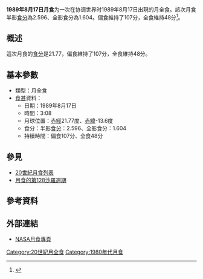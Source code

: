 {{vfd|沒有足夠的可靠資料來源能夠讓這個條目符合[[Wikipedia:關注度|Wikipedia:關注度]]中的標準|date=2022/06/02}}
{{Notability|time=2022-05-03T09:54:26+00:00}}
{{Infobox lunar eclipse
| date        = 1989年8月17日
| time        = 3:08
| nature     = 月全食
| saros       = 128
| gamma           = -0.149
| magnitude      = 半影食分：2.596<br/>全影食分：1.604
| par_duration   = 107分
| tot_duration    = 48分
| chart               = Lunar eclipse chart close-1989Aug17.png
}}
'''1989年8月17日月食'''为一次在协调世界时1989年8月17日出現的月全食。該次月食半影[[食分|食分]]為2.596、全影食分為1.604。偏食維持了107分，全食維持48分<ref name="nasa_catalog_list">{{cite web|url=http://eclipse.gsfc.nasa.gov/LEcat/LE1901-2000.html|title=Lunar Eclipses: 1901 to 2000|language=en|publisher=[[NASA|NASA]]|archiveurl=https://web.archive.org/web/20080331031357/http://eclipse.gsfc.nasa.gov/LEcat/LE1901-2000.html|archivedate=2008-03-31|deadurl=yes|accessdate=2016-09-10}}</ref>。

== 概述 ==
這次月食的[[食分|食分]]是21.77，偏食維持了107分，全食維持48分。

== 基本參數 ==
{{NoteUTC}}
* 類型：月全食
*[[食甚|食甚]]資料：
** 日期：1989年8月17日
** 時間：3:08
** 月球位置：[[赤經|赤經]]21.77度、[[赤緯|赤緯]]-13.6度
** 食分：半影[[食分|食分]]：2.596、全影食分：1.604
** 持續時間：偏食107分、全食48分

== 參見 ==
{{portal box|天文學}}
* [[20世紀月食列表|20世紀月食列表]]
* [[月食的第128沙羅週期|月食的第128沙羅週期]]

== 參考資料 ==
{{reflist}}

== 外部連結 ==
* [http://eclipse.gsfc.nasa.gov/lunar.html NASA月食專頁]{{Wayback|url=http://eclipse.gsfc.nasa.gov/lunar.html |date=20181231235927 }}{{en icon}}
{{Lunar-eclipse-stub}}
{{月食}}

[[Category:20世紀月全食|Category:20世紀月全食]]
[[Category:1980年代月食|Category:1980年代月食]]